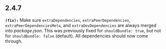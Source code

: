 ## 2.4.7
**`(fix):`** Make sure `extraDependencies`, `extraPeerDependencies`, `extraPeerDependenciesMeta`, and `extraDevDependencies` are always merged into _package.json_.
This was previously fixed for `shouldBundle: true`, but not for `shouldBundle: false` (default).
All dependencies should now come through.


